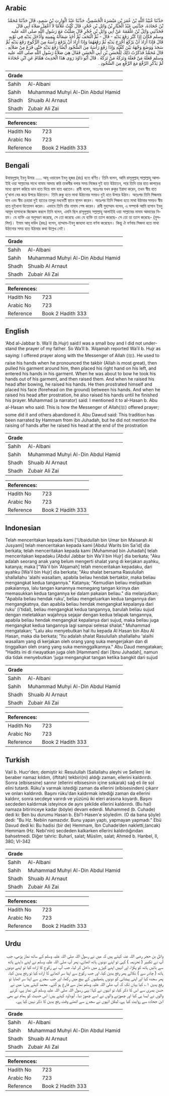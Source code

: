 ## Arabic


<div dir="rtl" lang="ar" style={{fontSize:'larger',backgroundColor:'#f8f9fa',padding:20}}>
حَدَّثَنَا عُبَيْدُ اللَّهِ بْنُ عُمَرَ بْنِ مَيْسَرَةَ الْجُشَمِيُّ، حَدَّثَنَا عَبْدُ الْوَارِثِ بْنُ سَعِيدٍ، قَالَ حَدَّثَنَا مُحَمَّدُ بْنُ جُحَادَةَ، حَدَّثَنِي عَبْدُ الْجَبَّارِ بْنُ وَائِلِ بْنِ حُجْرٍ، قَالَ كُنْتُ غُلاَمًا لاَ أَعْقِلُ صَلاَةَ أَبِي قَالَ فَحَدَّثَنِي وَائِلُ بْنُ عَلْقَمَةَ عَنْ أَبِي وَائِلِ بْنِ حُجْرٍ قَالَ صَلَّيْتُ مَعَ رَسُولِ اللَّهِ صلى الله عليه وسلم فَكَانَ إِذَا كَبَّرَ رَفَعَ يَدَيْهِ - قَالَ - ثُمَّ الْتَحَفَ ثُمَّ أَخَذَ شِمَالَهُ بِيَمِينِهِ وَأَدْخَلَ يَدَيْهِ فِي ثَوْبِهِ قَالَ فَإِذَا أَرَادَ أَنْ يَرْكَعَ أَخْرَجَ يَدَيْهِ ثُمَّ رَفَعَهُمَا وَإِذَا أَرَادَ أَنْ يَرْفَعَ رَأْسَهُ مِنَ الرُّكُوعِ رَفَعَ يَدَيْهِ ثُمَّ سَجَدَ وَوَضَعَ وَجْهَهُ بَيْنَ كَفَّيْهِ وَإِذَا رَفَعَ رَأْسَهُ مِنَ السُّجُودِ أَيْضًا رَفَعَ يَدَيْهِ حَتَّى فَرَغَ مِنْ صَلاَتِهِ ‏.‏ قَالَ مُحَمَّدٌ فَذَكَرْتُ ذَلِكَ لِلْحَسَنِ بْنِ أَبِي الْحَسَنِ فَقَالَ هِيَ صَلاَةُ رَسُولِ اللَّهِ صلى الله عليه وسلم فَعَلَهُ مَنْ فَعَلَهُ وَتَرَكَهُ مَنْ تَرَكَهُ ‏.‏ قَالَ أَبُو دَاوُدَ رَوَى هَذَا الْحَدِيثَ هَمَّامٌ عَنِ ابْنِ جُحَادَةَ لَمْ يَذْكُرِ الرَّفْعَ مَعَ الرَّفْعِ مِنَ السُّجُودِ ‏.‏
</div>
<div style={{backgroundColor:'#f8f9fa',padding:20, marginBottom: 10}}><table> <thead> <tr> <th>Grade</th> <th></th> </tr> </thead> <tbody> <tr><td>Sahih</td><td>Al-Albani</td></tr><tr><td>Sahih</td><td>Muhammad Muhyi Al-Din Abdul Hamid</td></tr><tr><td>Shadh</td><td>Shuaib Al Arnaut</td></tr><tr><td>Shadh</td><td>Zubair Ali Zai</td></tr></tbody></table><table> <thead> <tr> <th>References:</th> <th></th> </tr> </thead> <tbody><tr><td>Hadith No</td><td>723</td></tr><tr><td>Arabic No</td><td>723</td></tr><tr><td>Reference</td><td>Book 2 Hadith 333</td></tr></tbody></table></div>

## Bengali


<div dir="ltr" lang="bn" style={{fontSize:'larger',backgroundColor:'#f8f9fa',padding:20}}>
উবায়দুল্লাহ্ ইবনু উমার ..... আবূ ওয়ায়েল ইবনু হূজর (রাঃ) হতে বর্ণিত। তিনি বলেন, আমি রাসূলুল্লাহ্ সাল্লাল্লাহু আলাইহি ওয়া সাল্লামের সাথে নামায আদায় করি তাকবীর বলার সময় নিজের দুই হাত উঠাতেন, পরে তিনি তার হাত কাপড়ের মধ্যে প্রবেশ করিয়ে ডান হাত দিয়ে বাম হাত ধরতেন। রাবী বলেন, অতঃপর যখন রুকূর ইরাদা করেন, তখন স্বীয় হাত দু’খানা বের করে উপরে উঠাতেন। তিনি রুকু হতে মাথা উঠানোর সময়ও দুই হাত উপরে উঠান। অতঃপর তিনি সিজদায় যান এবং স্বীয় চেহারা দুই হাতের তালুর মধ্যবর্তী স্থানে স্থাপন করেন। অতঃপর তিনি সিজদা হতে মাথা উঠাবার সময়ও স্বীয় হাত দুইখানা উত্তোলন করেন। এভাবে তিনি তাঁর নামায শেষ করেন। রাবী মুহাম্মাদ বলেন, এ সম্পর্কে আমি হাসান ইবনু আবূল হাসানকে জিজ্ঞেস করলে তিনি বলেন, এমনি ছিল রাসূলুল্লাহ সল্লাল্লাহু আলাইহি ওয়া সাল্লামের নামায আদায়ের নিয়ম। যে ব্যক্তি এর অনুসরণ করেছে, সে তো করেছে এবং যে ব্যক্তি তা ত্যাগ করেছে- সে তো তা ত্যাগ করেছে- (মুসলিম)। ইমাম আবূ দাউদ (রহঃ) বলেন, হাম্মাম-ইবনু জাহাদা হতে বর্ণনা করেছেন। কিন্তু ঐ বর্ণনায় সিজদা হতে মাথা উঠানোর সময় হাত উঠাবার কথা উল্লেখ নেই।
</div>
<div style={{backgroundColor:'#f8f9fa',padding:20, marginBottom: 10}}><table> <thead> <tr> <th>Grade</th> <th></th> </tr> </thead> <tbody> <tr><td>Sahih</td><td>Al-Albani</td></tr><tr><td>Sahih</td><td>Muhammad Muhyi Al-Din Abdul Hamid</td></tr><tr><td>Shadh</td><td>Shuaib Al Arnaut</td></tr><tr><td>Shadh</td><td>Zubair Ali Zai</td></tr></tbody></table><table> <thead> <tr> <th>References:</th> <th></th> </tr> </thead> <tbody><tr><td>Hadith No</td><td>723</td></tr><tr><td>Arabic No</td><td>723</td></tr><tr><td>Reference</td><td>Book 2 Hadith 333</td></tr></tbody></table></div>

## English


<div dir="ltr" lang="en" style={{fontSize:'larger',backgroundColor:'#f8f9fa',padding:20}}>
‘Abd al-Jabbar b. Wa’il (b.Hujr) said:I was a small boy and I did not understand the prayer of my father. So Wa’Il b. ‘Alqamah reported Wa’il b. Hujr as saying: I offered prayer along with the Messenger of Allah (ﷺ). He used to raise his hands when he pronounced the takbir (Allah is most great), then pulled his garment around him, then placed his right hand on his left, and entered his hands in his garment. When he was about to bow he took his hands out of his garment, and then raised them. And when he raised his head after bowing, he raised his hands. He then prostrated himself and placed his face (forehead on the ground) between his hands. And when he raised his head after prostration, he also raised his hands until he finished his prayer. Muhammad (a narrator) said: I mentioned it to al-Hasan b. Abu al-Hasan who said: This is how the Messenger of Allah(ﷺ) offered prayer; some did it and others abandoned it. Abu Dawud said: This tradition has been narrated by Hammam from ibn Juhadah, but he did not mention the raising of hands after he raised his head at the end of the prostration
</div>
<div style={{backgroundColor:'#f8f9fa',padding:20, marginBottom: 10}}><table> <thead> <tr> <th>Grade</th> <th></th> </tr> </thead> <tbody> <tr><td>Sahih</td><td>Al-Albani</td></tr><tr><td>Sahih</td><td>Muhammad Muhyi Al-Din Abdul Hamid</td></tr><tr><td>Shadh</td><td>Shuaib Al Arnaut</td></tr><tr><td>Shadh</td><td>Zubair Ali Zai</td></tr></tbody></table><table> <thead> <tr> <th>References:</th> <th></th> </tr> </thead> <tbody><tr><td>Hadith No</td><td>723</td></tr><tr><td>Arabic No</td><td>723</td></tr><tr><td>Reference</td><td>Book 2 Hadith 333</td></tr></tbody></table></div>

## Indonesian


<div dir="ltr" lang="id" style={{fontSize:'larger',backgroundColor:'#f8f9fa',padding:20}}>
Telah menceritakan kepada kami ['Ubaidullah bin Umar bin Maisarah Al Jusyami] telah menceritakan kepada kami [Abdul Warits bin Sa'id] dia berkata; telah menceritakan kepada kami [Muhammad bin Juhadah] telah menceritakan kepadaku [Abdul Jabbar bin Wa'il bin Hujr] dia berkata; "Aku adalah seorang anak yang belum mengerti shalat yang di kerjakan ayahku, katanya; maka ["Wa'il bin 'Alqamah] telah menceritakan kepadaku, dari ayahku [Wa'il bin Hujr] dia berkata; "Aku shalat bersama Rasulullah shallallahu 'alaihi wasallam, apabila beliau hendak bertakbir, maka beliau mengangkat kedua tangannya." Katanya; "Kemudian beliau melipatkan pakaiannya, lalu tangan kanannya memegang tangan kirinya dan memasukkan kedua tangannya ke dalam pakaian beliau." dia melanjutkan; "Apabila beliau hendak ruku', beliau mengeluarkan kedua tangannya dan mengangkatnya, dan apabila beliau hendak mengangkat kepalanya dari ruku' (i'tidal), beliau mengangkat kedua tangannya, barulah beliau sujud dengan meletakkan wajahnya sejajar dengan kedua telapak tangannya, apabila beliau hendak mengangkat kepalanya dari sujud, maka beliau juga mengangkat kedua tangannya lagi sampai selesai shalat." Muhammad mengatakan; "Lalu aku menyebutkan hal itu kepada Al Hasan bin Abu Al Hasan, maka dia berkata; "Itu adalah shalat Rasulullah shallallahu 'alaihi wasallam yang di kerjakan oleh orang yang suka mengerjakan dan di tinggalkan oleh orang yang suka meninggalkannya." Abu Daud mengatakan; "Hadits ini di riwayatkan juga oleh [Hammam] dari [Ibnu Juhadah], namun dia tidak menyebutkan 'juga mengangkat tangan ketika bangkit dari sujud
</div>
<div style={{backgroundColor:'#f8f9fa',padding:20, marginBottom: 10}}><table> <thead> <tr> <th>Grade</th> <th></th> </tr> </thead> <tbody> <tr><td>Sahih</td><td>Al-Albani</td></tr><tr><td>Sahih</td><td>Muhammad Muhyi Al-Din Abdul Hamid</td></tr><tr><td>Shadh</td><td>Shuaib Al Arnaut</td></tr><tr><td>Shadh</td><td>Zubair Ali Zai</td></tr></tbody></table><table> <thead> <tr> <th>References:</th> <th></th> </tr> </thead> <tbody><tr><td>Hadith No</td><td>723</td></tr><tr><td>Arabic No</td><td>723</td></tr><tr><td>Reference</td><td>Book 2 Hadith 333</td></tr></tbody></table></div>

## Turkish


<div dir="ltr" lang="tr" style={{fontSize:'larger',backgroundColor:'#f8f9fa',padding:20}}>
Vail b. Hucr'den; demiştir ki: Resulullah (Sallallahu aleyhi ve Sellem) ile beraber namaz kıldım, (iftitah) tekbiri(ni) aldığı zaman, ellerini kaldırırdı. Sonra (elbisesine) sarınır (ellerini elbisesinin içine sokarak) sağ eli ile sol elini tutardı. Rüku'a varmak istediği zaman da ellerini (elbisesinden) çıkarır ve onları kaldırırdı. Başını rüku'dan kaldırmak istediği zaman da ellerini kaldırır, sonra secdeye varırdı ve yüzünü iki eleri arasına koyardı. Başını secdeden kaldırmak isteyince de aynı şekilde ellerini kaldırırdı. (Bu hal) namaza bitirinceye kadar (böyle) devam ederdi. Muhammed (b. Cuhade) dedi ki: Ben bu durumu Hasan b. Ebî'l-Hasen'e söyledim. (O da bana şöyle) dedi: "Bu Hz. Nebiin namazıdır. Bunu yapan yaptı, yapmayan yapmadı." Ebü Davud dedi ki: Bu hadisi (bir de) Hemmam, İbn Cuhade’den nakletti,(ancak) Hemmam (Hz. Nebi'nin) secdeden kalkarken ellerini kaldırdığından bahsetmedi. Diğer tahric: Buharî, salat; Müslim, salat; Ahmed b. Hanbel, II, 380; VI-342
</div>
<div style={{backgroundColor:'#f8f9fa',padding:20, marginBottom: 10}}><table> <thead> <tr> <th>Grade</th> <th></th> </tr> </thead> <tbody> <tr><td>Sahih</td><td>Al-Albani</td></tr><tr><td>Sahih</td><td>Muhammad Muhyi Al-Din Abdul Hamid</td></tr><tr><td>Shadh</td><td>Shuaib Al Arnaut</td></tr><tr><td>Shadh</td><td>Zubair Ali Zai</td></tr></tbody></table><table> <thead> <tr> <th>References:</th> <th></th> </tr> </thead> <tbody><tr><td>Hadith No</td><td>723</td></tr><tr><td>Arabic No</td><td>723</td></tr><tr><td>Reference</td><td>Book 2 Hadith 333</td></tr></tbody></table></div>

## Urdu


<div dir="rtl" lang="ur" style={{fontSize:'larger',backgroundColor:'#f8f9fa',padding:20}}>
وائل بن حجر رضی اللہ عنہ کہتے ہیں کہ میں نے رسول اللہ صلی اللہ علیہ وسلم کے ساتھ نماز پڑھی، جب آپ نے تکبیر ( تحریمہ ) کہی تو اپنے دونوں ہاتھ اٹھائے، پھر آپ صلی اللہ علیہ وسلم نے اپنے داہنے ہاتھ سے بائیں ہاتھ کو پکڑا، اور انہیں اپنے کپڑے میں داخل کر لیا، جب آپ نے رکوع کا ارادہ کیا تو اپنے دونوں ہاتھ ( چادر سے ) نکالے پھر رفع یدین کیا، اور جب رکوع سے اپنا سر اٹھانے کا ارادہ کیا تو رفع یدین کیا، پھر سجدہ کیا اور اپنی پیشانی کو دونوں ہتھیلیوں کے بیچ میں رکھا، اور جب سجدے سے اپنا سر اٹھایا تو رفع یدین ۱؎ کیا یہاں تک کہ آپ صلی اللہ علیہ وسلم نماز سے فارغ ہو گئے۔ محمد کہتے ہیں: میں نے حسن بصری سے اس کا ذکر کیا، تو انہوں نے کہا: یہی رسول اللہ صلی اللہ علیہ وسلم کی نماز ہے، کرنے والوں نے ایسا ہی کیا اور چھوڑنے والوں نے اسے چھوڑ دیا۔ أبوداود کہتے ہیں: اس حدیث کو ہمام نے بھی ابن جحادہ سے روایت کیا ہے، لیکن انہوں نے سجدے سے اٹھتے وقت رفع یدین کا ذکر نہیں کیا ہے۔
</div>
<div style={{backgroundColor:'#f8f9fa',padding:20, marginBottom: 10}}><table> <thead> <tr> <th>Grade</th> <th></th> </tr> </thead> <tbody> <tr><td>Sahih</td><td>Al-Albani</td></tr><tr><td>Sahih</td><td>Muhammad Muhyi Al-Din Abdul Hamid</td></tr><tr><td>Shadh</td><td>Shuaib Al Arnaut</td></tr><tr><td>Shadh</td><td>Zubair Ali Zai</td></tr></tbody></table><table> <thead> <tr> <th>References:</th> <th></th> </tr> </thead> <tbody><tr><td>Hadith No</td><td>723</td></tr><tr><td>Arabic No</td><td>723</td></tr><tr><td>Reference</td><td>Book 2 Hadith 333</td></tr></tbody></table></div>